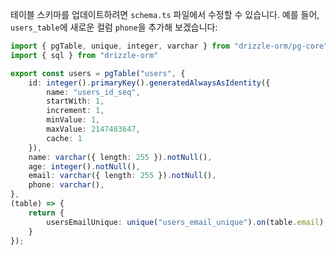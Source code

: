 테이블 스키마를 업데이트하려면 `schema.ts` 파일에서 수정할 수 있습니다. 예를 들어, `users_table`에 새로운 컬럼 `phone`을 추가해 보겠습니다:

```typescript copy filename="src/db/schema.ts" {9}
import { pgTable, unique, integer, varchar } from "drizzle-orm/pg-core"
import { sql } from "drizzle-orm"

export const users = pgTable("users", {
	id: integer().primaryKey().generatedAlwaysAsIdentity({ 
		name: "users_id_seq", 
		startWith: 1, 
		increment: 1, 
		minValue: 1, 
		maxValue: 2147483647, 
		cache: 1 
	}),
	name: varchar({ length: 255 }).notNull(),
	age: integer().notNull(),
	email: varchar({ length: 255 }).notNull(),
	phone: varchar(),
},
(table) => {
	return {
		usersEmailUnique: unique("users_email_unique").on(table.email),
	}
});
```


